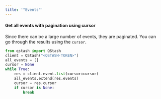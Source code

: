 ```yaml
---
title: '"Events"'
---
```

#### Get all events with pagination using cursor
Since there can be a large number of events, they are paginated.
You can go through the results using the `cursor`.
```python
from qstash import QStash
client = QStash("<QSTASH-TOKEN>")
all_events = []
cursor = None
while True:
    res = client.event.list(cursor=cursor)
    all_events.extend(res.events)
    cursor = res.cursor
    if cursor is None:
        break
```
